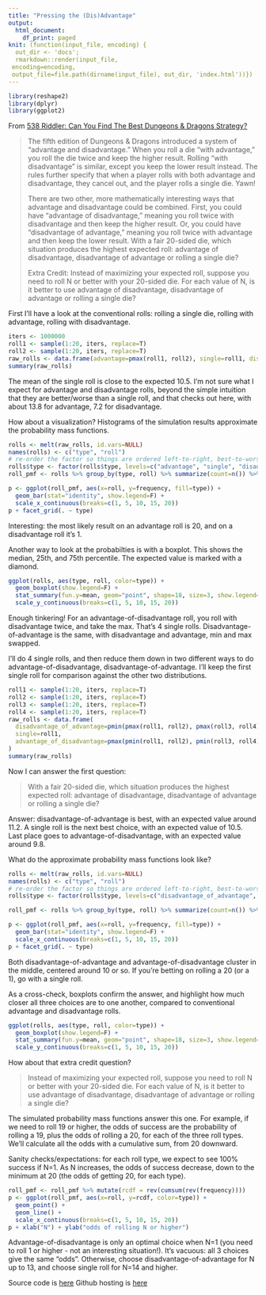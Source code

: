 ```yaml
---
title: "Pressing the (Dis)Advantage"
output:
  html_document:
    df_print: paged
knit: (function(input_file, encoding) {
  out_dir <- 'docs';
  rmarkdown::render(input_file,
 encoding=encoding,
 output_file=file.path(dirname(input_file), out_dir, 'index.html'))})
---
```


```r
library(reshape2)
library(dplyr)
library(ggplot2)
```

From [538 Riddler: Can You Find The Best Dungeons & Dragons Strategy?](https://fivethirtyeight.com/features/can-you-find-the-best-dungeons-dragons-strategy/)

> The fifth edition of Dungeons & Dragons introduced a system
> of “advantage and disadvantage.” When you roll a die “with
> advantage,” you roll the die twice and keep the higher result. Rolling
> “with disadvantage” is similar, except you keep the lower result
> instead. The rules further specify that when a player rolls with both
> advantage and disadvantage, they cancel out, and the player rolls a
> single die. Yawn!
> 
> There are two other, more mathematically interesting ways that advantage
> and disadvantage could be combined. First, you could have “advantage of
> disadvantage,” meaning you roll twice with disadvantage and then keep
> the higher result. Or, you could have “disadvantage of advantage,”
> meaning you roll twice with advantage and then keep the lower result. With
> a fair 20-sided die, which situation produces the highest expected
> roll: advantage of disadvantage, disadvantage of advantage or rolling
> a single die?
> 
> Extra Credit: Instead of maximizing your expected roll, suppose you
> need to roll N or better with your 20-sided die. For each value of N,
> is it better to use advantage of disadvantage, disadvantage of advantage
> or rolling a single die?

First I'll have a look at the conventional rolls: rolling a single die, rolling with advantage, rolling with disadvantage.

```r
iters <- 1000000
roll1 <- sample(1:20, iters, replace=T)
roll2 <- sample(1:20, iters, replace=T)
raw_rolls <- data.frame(advantage=pmax(roll1, roll2), single=roll1, disadvantage=pmin(roll1, roll2))
summary(raw_rolls)
```

The mean of the single roll is close to the expected 10.5. I'm not sure what I expect for advantage and disadvantage rolls, beyond the simple intuition that they are better/worse than a single roll, and that checks out here, with about 13.8 for advantage, 7.2 for disadvantage.

How about a visualization? Histograms of the simulation results approximate the probability mass functions.

```r
rolls <- melt(raw_rolls, id.vars=NULL)
names(rolls) <- c("type", "roll")
# re-order the factor so things are ordered left-to-right, best-to-worst
rolls$type <- factor(rolls$type, levels=c("advantage", "single", "disadvantage"))
roll_pmf <- rolls %>% group_by(type, roll) %>% summarize(count=n()) %>% mutate(frequency=count/sum(count))

p <- ggplot(roll_pmf, aes(x=roll, y=frequency, fill=type)) +
  geom_bar(stat="identity", show.legend=F) +
  scale_x_continuous(breaks=c(1, 5, 10, 15, 20))
p + facet_grid(. ~ type)
```

Interesting: the most likely result on an advantage roll is 20, and on a disadvantage roll it's 1.

Another way to look at the probabilties is with a boxplot. This shows the median, 25th, and 75th percentile. The expected value is marked with
a diamond.

```r
ggplot(rolls, aes(type, roll, color=type)) +
  geom_boxplot(show.legend=F) +
  stat_summary(fun.y=mean, geom="point", shape=18, size=3, show.legend=F) +
  scale_y_continuous(breaks=c(1, 5, 10, 15, 20))
```

Enough tinkering! For an advantage-of-disadvantage roll, you roll with disadvantage twice, and take the max. That's 4 single rolls. Disadvantage-of-advantage is the same, with disadvantage and advantage, min and max swapped.

I'll do 4 single rolls, and then reduce them down in two different ways to do advantage-of-disadvantage, disadvantage-of-advantage. I'll keep the first single roll for comparison against the other two distributions.

```r
roll1 <- sample(1:20, iters, replace=T)
roll2 <- sample(1:20, iters, replace=T)
roll3 <- sample(1:20, iters, replace=T)
roll4 <- sample(1:20, iters, replace=T)
raw_rolls <- data.frame(
  disadvantage_of_advantage=pmin(pmax(roll1, roll2), pmax(roll3, roll4)),
  single=roll1,
  advantage_of_disadvantage=pmax(pmin(roll1, roll2), pmin(roll3, roll4))
)
summary(raw_rolls)
```

Now I can answer the first question:

> With a fair 20-sided die, which situation produces the highest expected
> roll: advantage of disadvantage, disadvantage of advantage or rolling
> a single die?

Answer: disadvantage-of-advantage is best, with an expected value around 11.2. A single roll is the next best choice, with an expected value of 10.5. Last place goes to advantage-of-disadvantage, with an expected value around 9.8.

What do the approximate probability mass functions look like?

```r
rolls <- melt(raw_rolls, id.vars=NULL)
names(rolls) <- c("type", "roll")
# re-order the factor so things are ordered left-to-right, best-to-worst
rolls$type <- factor(rolls$type, levels=c("disadvantage_of_advantage", "single", "advantage_of_disadvantage"))

roll_pmf <- rolls %>% group_by(type, roll) %>% summarize(count=n()) %>% mutate(frequency=count/sum(count))

p <- ggplot(roll_pmf, aes(x=roll, y=frequency, fill=type)) +
  geom_bar(stat="identity", show.legend=F) +
  scale_x_continuous(breaks=c(1, 5, 10, 15, 20))
p + facet_grid(. ~ type)
```

Both disadvantage-of-advantage and advantage-of-disadvantage cluster in the middle, centered around 10 or so. If you're betting on rolling a 20 (or a 1), go with a single roll.

As a cross-check, boxplots confirm the answer, and highlight how much closer all three choices are to one another, compared to conventional advantage and disadvantage rolls.

```r
ggplot(rolls, aes(type, roll, color=type)) +
  geom_boxplot(show.legend=F) +
  stat_summary(fun.y=mean, geom="point", shape=18, size=3, show.legend=F) +
  scale_y_continuous(breaks=c(1, 5, 10, 15, 20))
```

How about that extra credit question?

> Instead of maximizing your expected roll, suppose you
> need to roll N or better with your 20-sided die. For each value of N,
> is it better to use advantage of disadvantage, disadvantage of advantage
> or rolling a single die?

The simulated probability mass functions answer this one. For example, if we need to roll 19 or higher, the odds of success are the probability of rolling a 19, plus the odds of rolling a 20, for each of the three roll types. We'll calculate all the odds with a cumulative sum, from 20 downward.

Sanity checks/expectations: for each roll type, we expect to see 100% success if N=1. As N increases, the odds of success decrease, down to the minimum at 20 (the odds of getting 20, for each type).

```r
roll_pmf <- roll_pmf %>% mutate(rcdf = rev(cumsum(rev(frequency))))
p <- ggplot(roll_pmf, aes(x=roll, y=rcdf, color=type)) +
  geom_point() +
  geom_line() +
  scale_x_continuous(breaks=c(1, 5, 10, 15, 20))
p + xlab("N") + ylab("odds of rolling N or higher")
```

Advantage-of-disadvantage is only an optimal choice when N=1 (you need to roll 1 or higher - not an interesting situation!). It's vacuous: all 3 choices give the same "odds". Otherwise, choose disadvantage-of-advantage for N up to 13, and choose single roll for N=14 and higher.

Source code is [here](https://github.com/aaronferrucci/dnd_vantage)
Github hosting is [here](https://aaronferrucci.github.io/dnd_vantage/)

